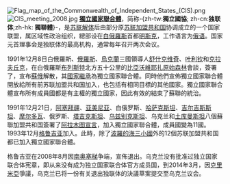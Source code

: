 [[File:Flag_map_of_the_Commonwealth_of_Independent_States_(CIS).png|left]]
[[File:CIS_meeting_2008.jpg|left]]
'''[[獨立國家聯合體|獨立國家聯合體]]'''，简称-{zh-tw:'''獨立國協'''; zh-cn:'''独联体''';zh-hk: '''獨聯體'''}-，是[[苏联解体|苏联解体]]后由部分原[[苏联加盟共和国|苏联加盟共和国]]协调成立的一个国家联盟，属区域性政治组织，總部设在[[白俄羅斯|白俄羅斯]]首都[[明斯克|明斯克]]，工作语言为[[俄语|俄语]]。国家元首理事会是独联体的最高机构，通常每年召开两次会议。

1991年12月8日白俄羅斯、[[俄羅斯|俄羅斯]]、[[烏克蘭|烏克蘭]]三國領導人[[斯坦尼斯拉夫·舒什克维奇|舒什克维奇]]、[[鲍里斯·叶利钦|叶利钦]]和[[列昂尼德·克拉夫丘克|克拉夫丘克]]，在白俄羅斯[[布列斯特|布列斯特]]北方五十公里的[[比亞沃維耶扎原始森林|比亞沃維耶扎原始森林]]會談，簽署了{{link-en|白拉維拉協議|Belavezha Accords}}，宣布[[蘇俄|蘇俄]]解散，其[[國家繼承|國家繼承]]為獨立國家聯合體。同時他們宣佈獨立國家聯合體開放給所有前苏联加盟共和国加入，也包括有相同目標的其他國家。獨立國家聯合體宣布所有成員國都是有主權的獨立國家，因此有效的結束了蘇聯的統治。

1991年12月21日，[[阿塞拜疆|阿塞拜疆]]、[[亚美尼亚|亚美尼亚]]、白俄罗斯、[[哈萨克斯坦|哈萨克斯坦]]、[[吉尔吉斯斯坦|吉尔吉斯斯坦]]、[[摩尔多瓦|摩尔多瓦]]、俄罗斯、[[塔吉克斯坦|塔吉克斯坦]]、[[乌兹别克斯坦|乌兹别克斯坦]]、乌克兰和[[土库曼斯坦|土库曼斯坦]]八個蘇聯加盟共和国簽署了[[阿拉木图宣言_(1991年)|阿拉木图宣言]]，加入獨立國家聯合體，成員國變為11國。1993年12月[[格鲁吉亚|格鲁吉亚]]加入。此時，除了[[波罗的海国家|波羅的海三小國]]外的12個苏联加盟共和国都已加入獨立國家聯合體。

格鲁吉亚在2008年8月因[[南奥塞梯|南奥塞梯]]争端，宣佈退出。乌克兰没有批准过独立国家联合体宪章，即从来没有成为独立国家联合体官方成员国，到2014年3月，因[[克里米亞|克里米亞]]爭議，乌克兰已将一份有关退出独联体的決議草案提交至乌克兰议会。
